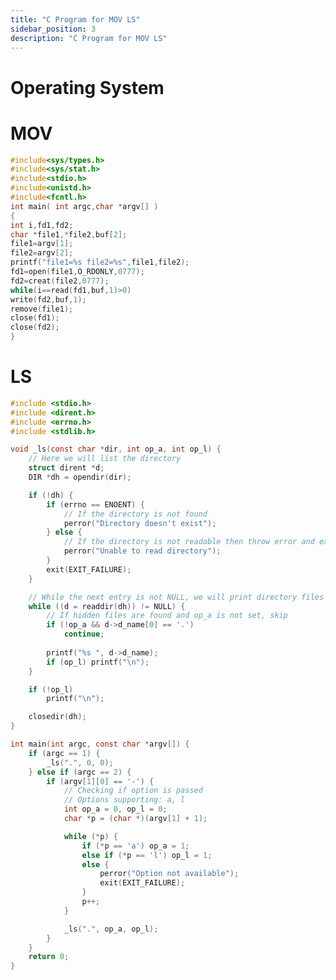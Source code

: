 ```yaml
---
title: "C Program for MOV LS"
sidebar_position: 3
description: "C Program for MOV LS"
---
```



# <Heading name="banner" description="C programs for file manipulation">Operating System</Heading>

# MOV

```c
#include<sys/types.h>
#include<sys/stat.h>
#include<stdio.h>
#include<unistd.h>
#include<fcntl.h>
int main( int argc,char *argv[] )
{
int i,fd1,fd2;
char *file1,*file2,buf[2];
file1=argv[1];
file2=argv[2];
printf("file1=%s file2=%s",file1,file2);
fd1=open(file1,O_RDONLY,0777);
fd2=creat(file2,0777);
while(i==read(fd1,buf,1)>0)
write(fd2,buf,1);
remove(file1);
close(fd1);
close(fd2);
}
```

# LS

```c
#include <stdio.h>
#include <dirent.h>
#include <errno.h>
#include <stdlib.h>

void _ls(const char *dir, int op_a, int op_l) {
    // Here we will list the directory
    struct dirent *d;
    DIR *dh = opendir(dir);

    if (!dh) {
        if (errno == ENOENT) {
            // If the directory is not found
            perror("Directory doesn't exist");
        } else {
            // If the directory is not readable then throw error and exit
            perror("Unable to read directory");
        }
        exit(EXIT_FAILURE);
    }

    // While the next entry is not NULL, we will print directory files
    while ((d = readdir(dh)) != NULL) {
        // If hidden files are found and op_a is not set, skip
        if (!op_a && d->d_name[0] == '.')
            continue;
       
        printf("%s ", d->d_name);
        if (op_l) printf("\n");
    }

    if (!op_l)
        printf("\n");

    closedir(dh);
}

int main(int argc, const char *argv[]) {
    if (argc == 1) {
        _ls(".", 0, 0);
    } else if (argc == 2) {
        if (argv[1][0] == '-') {
            // Checking if option is passed
            // Options supporting: a, l
            int op_a = 0, op_l = 0;
            char *p = (char *)(argv[1] + 1);

            while (*p) {
                if (*p == 'a') op_a = 1;
                else if (*p == 'l') op_l = 1;
                else {
                    perror("Option not available");
                    exit(EXIT_FAILURE);
                }
                p++;
            }

            _ls(".", op_a, op_l);
        }
    }
    return 0;
}


```